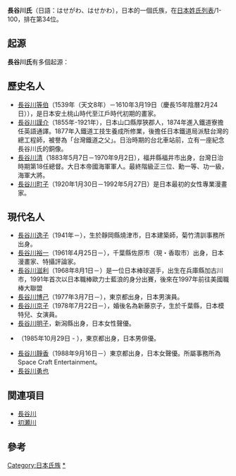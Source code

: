 '''長谷川氏'''（日語：はせがわ、はせかわ），日本的一個氏族，在[[日本姓氏列表|日本姓氏列表]]/1-100，排在第34位。

==起源==
'''長谷川氏'''有多個起源：
{{main|https://ja.wikipedia.org/wiki/%E9%95%B7%E8%B0%B7%E5%B7%9D%E6%B0%8F}}

==歷史名人==
*[[長谷川等伯|長谷川等伯]]（1539年（天文8年）－1610年3月19日（慶長15年陰曆2月24日）），是日本安土桃山時代至江戶時代初期的畫家。
*[[長谷川謹介|長谷川謹介]]（1855年-1921年），日本山口縣厚狹郡人，1874年進入鐵道寮擔任英語通譯。1877年入鐵道工技生養成所修業，後擔任日本鐵道局派駐台灣的總工程師，被譽為「台灣鐵道之父」。日治時期的台北車站前，立有一座紀念長谷川氏的銅像。
*[[長谷川清|長谷川清]]（1883年5月7日－1970年9月2日），福井縣福井市出身，台灣日治時期第18任總督。大日本帝國海軍軍人。最終階級正三位、勳一等、功一級，海軍大將。
*[[長谷川町子|長谷川町子]]（1920年1月30日－1992年5月27日）是日本最初的女性專業漫畫家。

==現代名人==
*[[長谷川逸子|長谷川逸子]]（1941年－），生於靜岡縣燒津市，日本建築師，菊竹清訓事務所出身。
*[[長谷川裕一|長谷川裕一]]（1961年4月25日－），千葉縣佐原市（現・香取市）出身，日本漫畫家、特攝評論家。
*[[長谷川滋利|長谷川滋利]]（1968年8月1日－）是一位日本棒球選手，出生在兵庫縣加古川市，1991年首次以日本職棒歐力士藍浪的身分出賽，後來在1997年前往美國職棒大聯盟
*[[長谷川博己|長谷川博己]]（1977年3月7日－），東京都出身，日本男演員。
*[[長谷川京子|長谷川京子]]（1978年7月22日－），婚後名為新藤京子，生於千葉縣，日本模特兒、女演員。
*[[長谷川明子|長谷川明子]]，新潟縣出身，日本女性聲優。
*{{tsl|ja|長谷川純|長谷川純}}（1985年10月29日 - ），東京都出身，日本男俳優。
*[[長谷川靜香|長谷川靜香]]（1988年9月16日－）東京都出身，日本女聲優。所屬事務所為Space Craft Entertainment。
*[[長谷川勇也|長谷川勇也]]

== 関連項目 ==
* [[長谷川|長谷川]]
* [[初瀬川|初瀬川]]

==參考==
{{reflist}}



{{DEFAULTSORT:Hasegawa}}
[[Category:日本氏族|Category:日本氏族]]

[[Category:長谷川氏|*]]